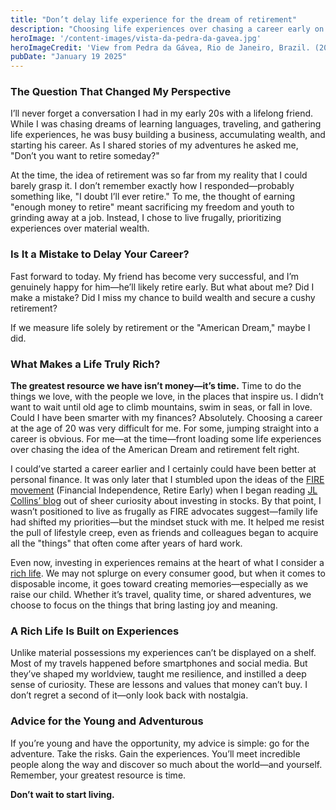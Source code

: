 ```yaml
---
title: "Don’t delay life experience for the dream of retirement"
description: "Choosing life experiences over chasing a career early on served me better—prioritizing time, adventure, and meaning can lead to a rich life."
heroImage: '/content-images/vista-da-pedra-da-gavea.jpg'
heroImageCredit: 'View from Pedra da Gávea, Rio de Janeiro, Brazil. (2002)'
pubDate: "January 19 2025"
---
```

### The Question That Changed My Perspective
I’ll never forget a conversation I had in my early 20s with a lifelong friend. While I was chasing dreams of learning languages, traveling, and gathering life experiences, he was busy building a business, accumulating wealth, and starting his career. As I shared stories of my adventures he asked me, "Don’t you want to retire someday?"

At the time, the idea of retirement was so far from my reality that I could barely grasp it. I don’t remember exactly how I responded—probably something like, "I doubt I’ll ever retire." To me, the thought of earning "enough money to retire" meant sacrificing my freedom and youth to grinding away at a job. Instead, I chose to live frugally, prioritizing experiences over material wealth.

### Is It a Mistake to Delay Your Career?
Fast forward to today. My friend has become very successful, and I’m genuinely happy for him—he’ll likely retire early. But what about me? Did I make a mistake? Did I miss my chance to build wealth and secure a cushy retirement?

If we measure life solely by retirement or the "American Dream," maybe I did.

### What Makes a Life Truly Rich?
**The greatest resource we have isn’t money—it’s time.** Time to do the things we love, with the people we love, in the places that inspire us. I didn’t want to wait until old age to climb mountains, swim in seas, or fall in love. Could I have been smarter with my finances? Absolutely. Choosing a career at the age of 20 was very difficult for me. For some, jumping straight into a career is obvious. For me—at the time—front loading some life experiences over chasing the idea of the American Dream and retirement felt right.

I could’ve started a career earlier and I certainly could have been better at personal finance. It was only later that I stumbled upon the ideas of the [FIRE movement](https://www.investopedia.com/terms/f/financial-independence-retire-early-fire.asp) (Financial Independence, Retire Early) when I began reading [JL Collins’ blog](https://jlcollinsnh.com/stock-series/) out of sheer curiosity about investing in stocks. By that point, I wasn’t positioned to live as frugally as FIRE advocates suggest—family life had shifted my priorities—but the mindset stuck with me. It helped me resist the pull of lifestyle creep, even as friends and colleagues began to acquire all the "things" that often come after years of hard work.

Even now, investing in experiences remains at the heart of what I consider a [rich life](https://youtu.be/ORqd9QAC8OY?si=aHscPnfDe1W2ON-i&t=186). We may not splurge on every consumer good, but when it comes to disposable income, it goes toward creating memories—especially as we raise our child. Whether it’s travel, quality time, or shared adventures, we choose to focus on the things that bring lasting joy and meaning.

### A Rich Life Is Built on Experiences
Unlike material possessions my experiences can’t be displayed on a shelf. Most of my travels happened before smartphones and social media. But they’ve shaped my worldview, taught me resilience, and instilled a deep sense of curiosity. These are lessons and values that money can’t buy. I don’t regret a second of it—only look back with nostalgia.

### Advice for the Young and Adventurous
If you’re young and have the opportunity, my advice is simple: go for the adventure. Take the risks. Gain the experiences. You’ll meet incredible people along the way and discover so much about the world—and yourself. Remember, your greatest resource is time.

**Don’t wait to start living.**